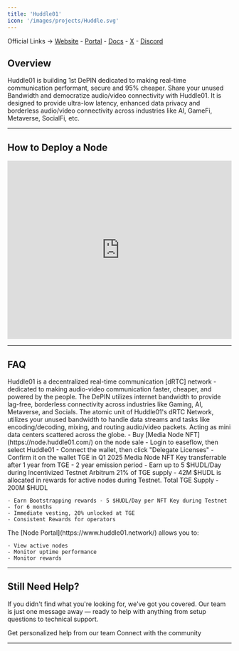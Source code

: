 ```yaml
---
title: 'Huddle01'
icon: '/images/projects/Huddle.svg'
---
```


Official Links → [Website](https://huddle01.com/) - [Portal](https://www.huddle01.network/) - [Docs](https://huddle01.com/media-node/documentation/drtc-network/media-node) - [X](https://x.com/huddle01com) - [Discord](https://discord.com/invite/huddle01)

## Overview

Huddle01 is building 1st DePIN dedicated to making real-time communication performant, secure and 95% cheaper. Share your unused Bandwidth and democratize audio/video connectivity with Huddle01. It is designed to provide ultra-low latency, enhanced data privacy and borderless audio/video connectivity across industries like AI, GameFi, Metaverse, SocialFi, etc.

---
## How to Deploy a Node
<Frame caption="">
  <iframe 
    width="100%" 
    height="400" 
    src="https://www.youtube.com/embed/lOYOfyAvf8o" 
    title="Huddle01 Media Node" 
    frameBorder="0" 
    allow="accelerometer; autoplay; clipboard-write; encrypted-media; gyroscope; picture-in-picture" 
    allowFullScreen>
  </iframe>
</Frame>

---

## FAQ
<AccordionGroup>
  <Accordion title="What is Huddle?">
    Huddle01 is a decentralized real-time communication [dRTC] network - dedicated to making audio-video communication faster, cheaper, and powered by the people. The DePIN utilizes internet bandwidth to provide lag-free, borderless connectivity across industries like Gaming, AI, Metaverse, and Socials.
  </Accordion>
  
  <Accordion title="What is a Media Node?">
    The atomic unit of Huddle01's dRTC Network, utilizes your unused bandwidth to handle data streams and tasks like encoding/decoding, mixing, and routing audio/video packets. Acting as mini data centers scattered across the globe.
  </Accordion>
  
  <Accordion title="How to run Media Node?">
    - Buy [Media Node NFT](https://node.huddle01.com/) on the node sale
    - Login to easeflow, then select Huddle01
    - Connect the wallet, then click "Delegate Licenses"
    - Confirm it on the wallet
  </Accordion>
  
  <Accordion title="When is TGE?">
    TGE in Q1 2025
  </Accordion>
  
  <Accordion title="Is the NFT transferable?">
    Media Node NFT Key transferrable after 1 year from TGE
  </Accordion>
  
  <Accordion title="What are the daily rewards?">
    - 2 year emission period
    - Earn up to 5 $HUDL/Day during Incentivized Testnet
  </Accordion>
  
  <Accordion title="On what chain is the project running?">
    Arbitrum
  </Accordion>
  
  <Accordion title="How is the vesting schedule structured?">
    21% of TGE supply - 42M $HUDL is allocated in rewards for active nodes during Testnet. Total TGE Supply - 200M $HUDL
    
    - Earn Bootstrapping rewards - 5 $HUDL/Day per NFT Key during Testnet - for 6 months
    - Immediate vesting, 20% unlocked at TGE
    - Consistent Rewards for operators
  </Accordion>
  
  <Accordion title="Where can I monitor my node?">
    The [Node Portal](https://www.huddle01.network/) allows you to:
    
    - View active nodes
    - Monitor uptime performance
    - Monitor rewards
  </Accordion>
</AccordionGroup>

---

## Still Need Help?

If you didn't find what you're looking for, we've got you covered. Our team is just one message away — ready to help with anything from setup questions to technical support.

<CardGroup cols={2}>
  <Card title="Open Support Ticket" icon="rectangle-stack" href="https://discord.com/channels/1217243890352914552/1220638161407836241">
    Get personalized help from our team
  </Card>
  <Card title="Join Discord" icon="message-circle" href="https://discord.com/invite/JDkD4EaqcZ">
    Connect with the community
  </Card>
</CardGroup>

--- 